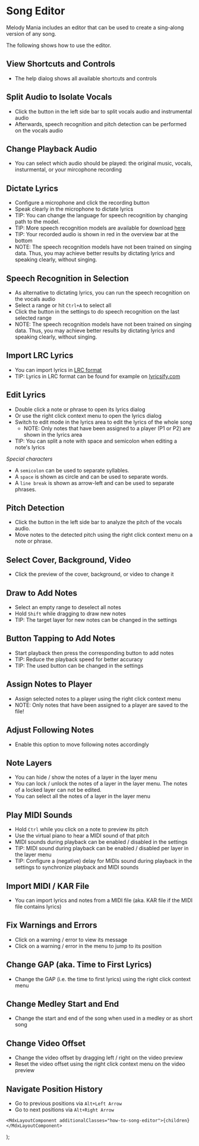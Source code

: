 
# Song Editor
Melody Mania includes an editor that can be used to create a sing-along version of any song.

The following shows how to use the editor.


## View Shortcuts and Controls
- The help dialog shows all available shortcuts and controls
<TutorialVideo src="/videos/song-editor/view-controls-help.webm" />

## Split Audio to Isolate Vocals
- Click the button in the left side bar to split vocals audio and instrumental audio
- Afterwards, speech recognition and pitch detection can be performed on the vocals audio
<TutorialVideo src="/videos/song-editor/split-audio.webm" />

## Change Playback Audio
- You can select which audio should be played: the original music, vocals, insturmental, or your mircophone recording
<TutorialVideo src="/videos/song-editor/change-playback-audio.webm" />

## Dictate Lyrics
- Configure a microphone and click the recording button
- Speak clearly in the microphone to dictate lyrics
- TIP: You can change the language for speech recognition by changing path to the model.
- TIP: More speech recognition models are available for download [here](https://alphacephei.com/vosk/models)
- TIP: Your recorded audio is shown in red in the overview bar at the bottom
- NOTE: The speech recognition models have not been trained on singing data. Thus, you may achieve better results by dictating lyrics and speaking clearly, without singing.
<TutorialVideo src="/videos/song-editor/dictate-lyrics.webm" />

## Speech Recognition in Selection
- As alternative to dictating lyrics, you can run the speech recognition on the vocals audio
- Select a range or hit `Ctrl+A` to select all
- Click the button in the settings to do speech recognition on the last selected range
- NOTE: The speech recognition models have not been trained on singing data. Thus, you may achieve better results by dictating lyrics and speaking clearly, without singing.
<TutorialVideo src="/videos/song-editor/speech-recognition-in-selection.webm" />


## Import LRC Lyrics
- You can import lyrics in [LRC format](https://en.wikipedia.org/wiki/LRC_(file_format))
- TIP: Lyrics in LRC format can be found for example on [lyricsify.com](https://lyricsify.com/)
<TutorialVideo src="/videos/song-editor/import-lrc-format.webm" />


## Edit Lyrics
- Double click a note or phrase to open its lyrics dialog
- Or use the right click context menu to open the lyrics dialog
- Switch to edit mode in the lyrics area to edit the lyrics of the whole song
    - NOTE: Only notes that have been assigned to a player (P1 or P2) are shown in the lyrics area
- TIP: You can split a note with space and semicolon when editing a note's lyrics

*Special characters*
- A `semicolon` can be used to separate syllables.
- A `space` is shown as circle and can be used to separate words.
- A `line break` is shown as arrow-left and can be used to separate phrases.
<TutorialVideo src="/videos/song-editor/edit-lyrics.webm" />


## Pitch Detection
- Click the button in the left side bar to analyze the pitch of the vocals audio.
- Move notes to the detected pitch using the right click context menu on a note or phrase.
<TutorialVideo src="/videos/song-editor/pitch-detection.webm" />


## Select Cover, Background, Video
- Click the preview of the cover, background, or video to change it
<TutorialVideo src="/videos/song-editor/select-cover-background-video.webm" />


## Draw to Add Notes
- Select an empty range to deselect all notes
- Hold `Shift` while dragging to draw new notes
- TIP: The target layer for new notes can be changed in the settings
<TutorialVideo src="/videos/song-editor/draw-to-add-notes.webm" />


## Button Tapping to Add Notes
- Start playback then press the corresponding button to add notes
- TIP: Reduce the playback speed for better accuracy
- TIP: The used button can be changed in the settings
<TutorialVideo src="/videos/song-editor/button-tapping-to-add-notes.webm" />


## Assign Notes to Player
- Assign selected notes to a player using the right click context menu
- NOTE: Only notes that have been assigned to a player are saved to the file!
<TutorialVideo src="/videos/song-editor/assign-notes-to-player.webm" />


## Adjust Following Notes
- Enable this option to move following notes accordingly
<TutorialVideo src="/videos/song-editor/adjust-following-notes.webm" />


## Note Layers
- You can hide / show the notes of a layer in the layer menu
- You can lock / unlock the notes of a layer in the layer menu. The notes of a locked layer can not be edited.
- You can select all the notes of a layer in the layer menu
<TutorialVideo src="/videos/song-editor/note-layers.webm" />


## Play MIDI Sounds
- Hold `Ctrl` while you click on a note to preview its pitch
- Use the virtual piano to hear a MIDI sound of that pitch
- MIDI sounds during playback can be enabled / disabled in the settings
- TIP: MIDI sound during playback can be enabled / disabled per layer in the layer menu
- TIP: Configure a (negative) delay for MIDIs sound during playback in the settings to synchronize playback and MIDI sounds
<TutorialVideo src="/videos/song-editor/midi-sounds.webm" />


## Import MIDI / KAR File
- You can import lyrics and notes from a MIDI file (aka. KAR file if the MIDI file contains lyrics)
<TutorialVideo src="/videos/song-editor/import-midi-file.webm" />


## Fix Warnings and Errors
- Click on a warning / error to view its message
- Click on a warning / error in the menu to jump to its position
<TutorialVideo src="/videos/song-editor/warning-and-error-markers.webm" />


## Change GAP (aka. Time to First Lyrics)
- Change the GAP (i.e. the time to first lyrics) using the right click context menu
<TutorialVideo src="/videos/song-editor/set-gap.webm" />


## Change Medley Start and End
- Change the start and end of the song when used in a medley or as short song
<TutorialVideo src="/videos/song-editor/set-medley-start-and-end.webm" />


## Change Video Offset
- Change the video offset by dragging left / right on the video preview
- Reset the video offset using the right click context menu on the video preview
<TutorialVideo src="/videos/song-editor/video-offset.webm" />


## Navigate Position History
- Go to previous positions via `Alt+Left Arrow`
- Go to next positions via `Alt+Right Arrow`
<TutorialVideo src="/videos/song-editor/navigate-position-history.webm" />


    <MdxLayoutComponent additionalClasses="how-to-song-editor">{children}</MdxLayoutComponent>
);
